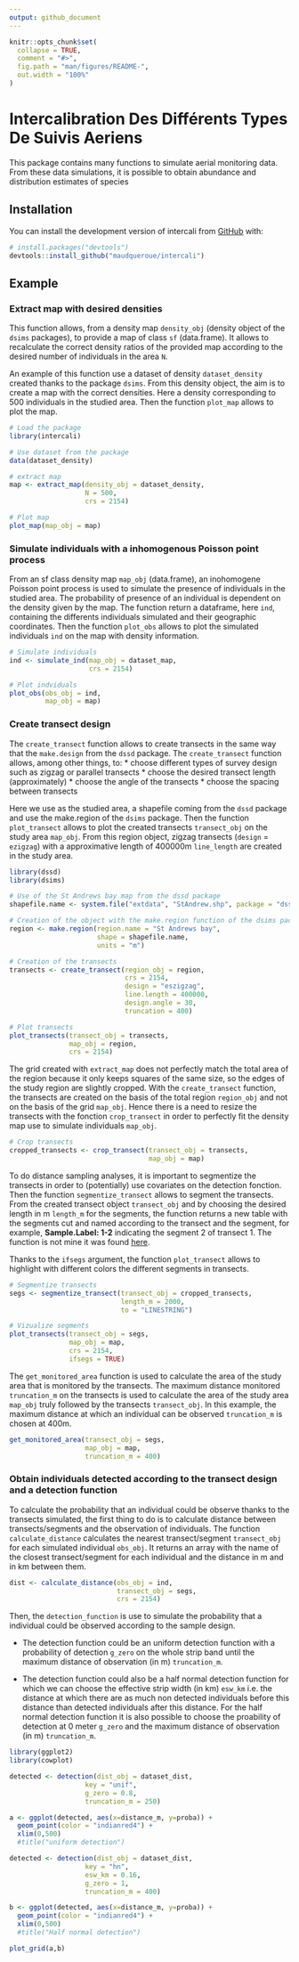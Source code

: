 ```yaml
---
output: github_document
---
```


<!-- README.md is generated from README.Rmd. Please edit that file -->

```r
knitr::opts_chunk$set(
  collapse = TRUE,
  comment = "#>",
  fig.path = "man/figures/README-",
  out.width = "100%"
)
```

# Intercalibration Des Différents Types De Suivis Aeriens

<!-- badges: start -->
<!-- badges: end -->

This package contains many functions to simulate aerial monitoring data. From these data simulations, it is possible to obtain abundance and distribution estimates of species

## Installation

You can install the development version of intercali from [GitHub](https://github.com/) with:

``` r
# install.packages("devtools")
devtools::install_github("maudqueroue/intercali")
```

## Example

### Extract map with desired densities

This function allows, from a density map `density_obj` (density object of the `dsims` packages), to provide a map of class `sf` (data.frame). It allows to recalculate the correct density ratios of the provided map according to the desired number of individuals in the area `N`.  

An example of this function use a dataset of density `dataset_density` created thanks to the package `dsims`. From this density object, the aim is to create a map with the correct densities. Here a density corresponding to 500 individuals in the studied area. Then the function `plot_map` allows to plot the map.   

```r

# Load the package 
library(intercali)

# Use dataset from the package
data(dataset_density)

# extract map
map <- extract_map(density_obj = dataset_density,
                   N = 500,
                   crs = 2154)

# Plot map
plot_map(map_obj = map)

```


### Simulate individuals with a inhomogenous Poisson point process

From an sf class density map `map_obj` (data.frame), an inohomogene Poisson point process is used to simulate the presence of individuals in the studied area. The probability of presence of an individual is dependent on the density given by the map. The function return a dataframe, here `ind`, containing the differents individuals simulated and their geographic coordinates.  Then the function `plot_obs` allows to plot the simulated individuals `ind` on the map with density information.

```r

# Simulate individuals
ind <- simulate_ind(map_obj = dataset_map,
                    crs = 2154)

# Plot indviduals
plot_obs(obs_obj = ind,
         map_obj = map)
```


### Create transect design 

The `create_transect` function allows to create transects in the same way that the `make.design` from the `dssd` package. The `create_transect` function allows, among other things, to:
* choose different types of survey design such as zigzag or parallel transects
* choose the desired transect length (approximately)
* choose the angle of the transects
* choose the spacing between transects     

Here we use as the studied area, a shapefile coming from the `dssd` package and use the make.region of the `dsims` package. Then the function `plot_transect` allows to plot the created transects `transect_obj` on the study area `map_obj`. From this region object, zigzag transects (`design` = `ezigzag`) with a approximative length of 400000m `line_length` are created in the study area. 

```r
library(dssd)
library(dsims)

# Use of the St Andrews bay map from the dssd package
shapefile.name <- system.file("extdata", "StAndrew.shp", package = "dssd")

# Creation of the object with the make.region function of the dsims package
region <- make.region(region.name = "St Andrews bay",
                      shape = shapefile.name,
                      units = "m")

# Creation of the transects
transects <- create_transect(region_obj = region,
                             crs = 2154,
                             design = "eszigzag",
                             line.length = 400000,
                             design.angle = 30,
                             truncation = 400)

# Plot transects
plot_transects(transect_obj = transects, 
               map_obj = region, 
               crs = 2154)
```


The grid created with `extract_map` does not perfectly match the total area of the region because it only keeps squares of the same size, so the edges of the study region are slightly cropped. With the `create_transect` function, the transects are created on the basis of the total region `region_obj` and not on the basis of the grid `map_obj`. Hence there is a need to resize the transects with the fonction `crop_transect` in order to perfectly fit the density map use to simulate individuals `map_obj`.

```r
# Crop transects
cropped_transects <- crop_transect(transect_obj = transects,
                                   map_obj = map)
```

To do distance sampling analyses, it is important to segmentize the transects in order to (potentially) use covariates on the detection fonction. Then the function `segmentize_transect` allows to segment the transects. From the created transect object `transect_obj` and by choosing the desired length in m `length_m` for the segments, the function returns a new table with the segments cut and named according to the transect and the segment, for example, **Sample.Label: 1-2** indicating the segment 2 of transect 1. The function is not mine it was found [here](http://examples.distancesampling.org/dsm-data-formatting/dsm-data-formatting.html).     

Thanks to the `ifsegs` argument, the function `plot_transect` allows to highlight with different colors the different segments in transects.  

```r

# Segmentize transects
segs <- segmentize_transect(transect_obj = cropped_transects,
                            length_m = 2000,
                            to = "LINESTRING")

# Vizualize segments
plot_transects(transect_obj = segs, 
               map_obj = map, 
               crs = 2154,
               ifsegs = TRUE)

```

The `get_monitored_area` function is used to calculate the area of the study area that is monitored by the transects. The maximum distance monitored `truncation_m` on the transects is used to calculate the area of the study area `map_obj` truly followed by the transects `transect_obj`. In this example, the maximum distance at which an individual can be observed `truncation_m` is chosen at 400m.  

```r

get_monitored_area(transect_obj = segs,
                   map_obj = map,
                   truncation_m = 400)

```

### Obtain individuals detected according to the transect design and a detection function

To calculate the probability that an individual could be observe thanks to the transects simulated, the first thing to do is to calculate distance between transects/segments and the observation of individuals. The function `calculate_distance` calculates the nearest transect/segment `transect_obj` for each simulated individual `obs_obj`. It returns an array with the name of the closest transect/segment for each individual and the distance in m and in km between them.

```r

dist <- calculate_distance(obs_obj = ind, 
                           transect_obj = segs, 
                           crs = 2154)
```

Then, the `detection_function` is use to simulate the probability that a individual could be observed according to the sample design. 

- The detection function could be an uniform detection function with a probability of detection `g_zero` on the whole strip band until the maximum distance of observation (in m) `truncation_m`. 

- The detection function could also be a half normal detection function for which we can choose the effective strip width (in km) `esw_km` i.e. the distance at which there are as much non detected individuals before this distance than detected individuals after this distance. For the half normal detection function it is also possible to choose the proability of detection at 0 meter `g_zero` and the maximum distance of observation (in m) `truncation_m`.

```r
library(ggplot2)
library(cowplot)

detected <- detection(dist_obj = dataset_dist,
                   key = "unif",
                   g_zero = 0.8,
                   truncation_m = 250) 

a <- ggplot(detected, aes(x=distance_m, y=proba)) +
  geom_point(color = "indianred4") +
  xlim(0,500)
  #title("uniform detection")

detected <- detection(dist_obj = dataset_dist,
                   key = "hn",
                   esw_km = 0.16,
                   g_zero = 1,
                   truncation_m = 400)

b <- ggplot(detected, aes(x=distance_m, y=proba)) +
  geom_point(color = "indianred4") +
  xlim(0,500)
  #title("Half normal detection")

plot_grid(a,b)
```

